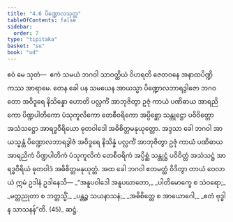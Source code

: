 ```yaml
---
title: "4.6 ပိဏ္ဍောလသုတ္တ"
tableOfContents: false
sidebar:
  order: 7
type: "tipitaka"
basket: "su"
book: "ud"
---
```



<DynamicBreadcrumb />

<Division number="36" book="ud">

<Paragraph number="308" book="ud">
ဧဝံ မေ သုတံ—  ဧကံ သမယံ ဘဂဝါ သာဝတ္ထိယံ ဝိဟရတိ ဇေတဝနေ အနာထပိဏ္ဍိကဿ အာရာမေ. တေန ခေါ ပန သမယေန အာယသ္မာ ပိဏ္ဍောလဘာရဒွါဇော ဘဂဝတော အဝိဒူရေ နိသိန္နော ဟောတိ ပလ္လင်္ကံ အာဘုဇိတွာ ဥဇုံ ကာယံ ပဏိဓာယ အာရညိကော ပိဏ္ဍပါတိကော ပံသုကူလိကော တေစီဝရိကော အပ္ပိစ္ဆော သန္တုဋ္ဌော ပဝိဝိတ္တော အသံသဋ္ဌော အာရဒ္ဓဝီရိယော ဓုတဝါဒေါ အဓိစိတ္တမနုယုတ္တော.
</Paragraph>

<Paragraph number="309" book="ud">
အဒ္ဒသာ ခေါ ဘဂဝါ အာယသ္မန္တံ ပိဏ္ဍောလဘာရဒွါဇံ အဝိဒူရေ နိသိန္နံ ပလ္လင်္ကံ အာဘုဇိတွာ ဥဇုံ ကာယံ ပဏိဓာယ အာရညိကံ ပိဏ္ဍပါတိကံ ပံသုကူလိကံ တေစီဝရိကံ အပ္ပိစ္ဆံ သန္တုဋ္ဌံ ပဝိဝိတ္တံ အသံသဋ္ဌံ အာရဒ္ဓဝီရိယံ ဓုတဝါဒံ အဓိစိတ္တမနုယုတ္တံ.
</Paragraph>

<Paragraph number="310" book="ud">
အထ ခေါ ဘဂဝါ ဧတမတ္ထံ ဝိဒိတွာ တာယံ ဝေလာယံ ဣမံ ဥဒါနံ ဥဒါနေသိ—
</Paragraph>

<Paragraph number="311" type="verses" book="ud">
_“အနူပဝါဒေါ အနူပဃာတော,_  
_ပါတိမောက္ခေ စ သံဝရော;_  
_မတ္တညုတာ စ ဘတ္တသ္မိံ,_  
_ပန္တဉ္စ သယနာသနံ;_  
_အဓိစိတ္တေ စ အာယောဂေါ,_  
_ဧတံ ဗုဒ္ဓါန သာသနန်”တိ. (45)_  


</Paragraph>
</Division>

<Paragraph number="312" type="center" book="ud">
ဆဋ္ဌံ.
</Paragraph>